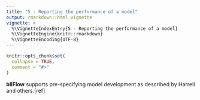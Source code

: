 ```yaml
---
title: "5 - Reporting the performance of a model"
output: rmarkdown::html_vignette
vignette: >
  %\VignetteIndexEntry{5 - Reporting the performance of a model}
  %\VignetteEngine{knitr::rmarkdown}
  %\VignetteEncoding{UTF-8}
---
```


```r
knitr::opts_chunk$set(
  collapse = TRUE,
  comment = "#>"
)
```
**bllFlow** supports pre-specifying model development as described by Harrell 
and others.[ref]

